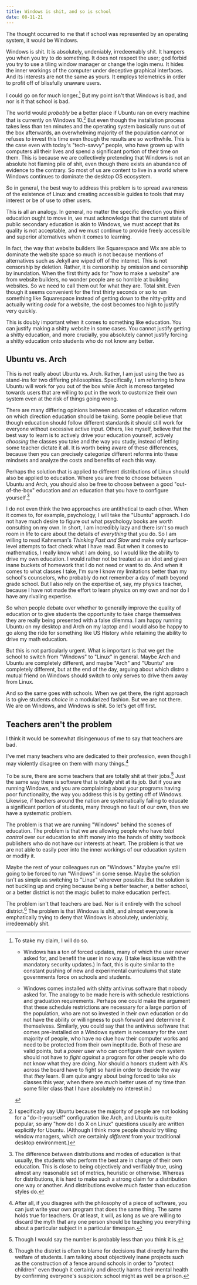 ```yaml
---
title: Windows is shit, and so is school
date: 08-11-21
---
```

The thought occurred to me
that if school was represented by an operating system,
it would be Windows.

Windows is shit. It is absolutely,  undeniably, irredeemably shit.
It hampers you when you try to do something.
It does not respect the user;
god forbid you try to use a tiling window manager
or change the login menu.
It hides the inner workings of the computer
under deceptive graphical interfaces.
And its interests are not the same as yours.
It employs telemetrics in order to
profit off of blissfully unaware users.

I could go on for much longer.[^win-extended]
But my point isn't that Windows is bad,
and nor is it that school is bad.
[^win-extended]: To stake my claim, I will do so.

	- Windows has a ton of forced updates,
	many of which the user never asked for,
	and benefit the user in no way.
	(I take less issue with the mandatory
	security updates.)
	In fact, this is quite similar to
	the constant pushing of new and experimental
	curriculums that state governments
	force on schools and students.

	- Windows comes installed with shitty
	antivirus software that nobody asked for.
	The analogy to be made here is with schedule restrictions
	and graduation requirements.
	Perhaps one could make the argument that these
	schedule restrictions are necessary for a large
	portion of the population,
	who are not so invested in their own education
	or do not have the ability or willingness to
	push forward and determine it themselvess.
	Similarly, you could say that the antivirus software
	that comes pre-installed on a Windows system
	is necessary for the vast majority of people,
	who have no clue how their computer works
	and need to be protected from their own ineptitude.
	Both of these are valid points,
	but a *power user* who can configure their own system
	should not have to *fight against* a program for other people
	who do not know what they are doing.
	Nor should a honors student with A's across the board
	have to fight so hard in order to decide
	the way that *they* learn.
	(I am quite angry about being forced to take
	six classes this year, when there are
	*much* better uses of my time than some filler class
	that I have absolutely no interest in.)

The world would *probably* be a better place
if Ubuntu ran on every machine
that is currently on Windows 10.[^ubuntu]
But even though the installation process
takes less than ten minutes
and the operating system basically
runs out of the box afterwards,
an overwhelming majority of the population
cannot or refuses to invest this time
even though the results are so worthwhile.
This is the case even with today's
"tech-savvy"
people, who have grown up with computers
all their lives and spend a significant
portion of their time on them.
This is because we are collectively pretending
that Windows is not
an absolute hot flaming pile of shit,
even though there exists an abundance
of evidence to the contrary.
So most of us are content to live in a world
where Windows continues to dominate
the desktop OS ecosystem.
[^ubuntu]: I specifically say Ubuntu because
	the majority of people are not looking for
	a "do-it-yourself" configuration like Arch,
	and Ubuntu is quite popular,
	so any "how do I do X on Linux" questions
	usually are written explicitly for Ubuntu.
	(Although I think more people should
	try tiling window managers,
	which are certainly *different* from
	your traditional desktop environment.)

So in general, the best way to address this problem
is to spread awareness of the existence of Linux
and creating accessible guides
to tools that may interest or be of use to other users.

This is all an analogy.
In general, no matter the specific direction
you think education ought to move in,
we must acknowledge that the current state
of public secondary education is akin to Windows,
we must accept that its quality is not acceptable,
and we must continue to provide freely accessible
and superior alternatives when it comes to learning.

In fact, the way that website builders
like Squarespace and Wix
are able to dominate the website space so much
is not because mentions of alternatives such as Jekyll
are wiped off of the internet.
This is not censorship by deletion.
Rather, it is censorship by omission
and censorship by inundation.
When the first thirty ads for "how to make a website"
are from website builders,
no wonder people are so horrible at building websites.
So we need to call them out for what they are.
Total shit.
Even though it seems convenient for the first thirty seconds or so
to run something like Squarespace instead of getting down
to the nitty-gritty and actually writing *code* for a website,
the cost becomes too high to justify very quickly.

This is doubly important when it comes to something like education.
You can justify making a shitty website in some cases.
You cannot justify getting a shitty education,
and more crucially,
you absolutely cannot justify forcing a shitty education
onto students who do not know any better.

## Ubuntu vs. Arch

This is not really about Ubuntu vs. Arch.
Rather, I am just using the two
as stand-ins for two differing philosophies.
Specifically, I am referring to how
Ubuntu will work for you out of the box
while Arch is moreso targeted towards users
that are willing to put in the work to customize their own system
even at the risk of things going wrong.

There are many differing opinions
between advocates of education reform
on which direction education should be taking.
Some people believe that
though education should follow different standards
it should still work for everyone
without excessive active input.
Others, like myself,
believe that the best way to learn
is to actively drive your education yourself,
actively *choosing* the classes you take
and the way you study,
instead of letting some teacher dictate it all.
It is worth being aware of these differences,
because then you can precisely categorize
different reforms into these mindsets
and analyze the costs and benefits of each this way.

Perhaps the solution that is applied
to different distributions of Linux
should also be applied to education.
Where you are free to choose between Ubuntu and Arch,
you should also be free to choose between
a good "out-of-the-box" education
and an education that you have to configure yourself.[^better]
[^better]: The difference between distributions and modes of education
	is that usually, the students who perform the best
	are in charge of their own education.
	This is close to being objectively and verifiably true,
	using almost any reasonable set of metrics, heuristic or otherwise.
	Whereas for distributions, it is hard
	to make such a strong claim
	for a distribution one way or another.
	And distributions evolve much faster
	than education styles do.

I do not even think the two approaches
are antithetical to each other.
When it comes to, for example, psychology,
I will take the "Ubuntu" approach.
I do not have much desire to figure out
what psychology books are worth consulting on my own.
In short, I am incredibly lazy
and there isn't so much room in life
to care about the details of *everything* that you do.
So I am willing to read Kahneman's *Thinking Fast and Slow*
and make only surface-level attempts to fact check what I have read.
But when it comes to mathematics,
I really know what I am doing,
so I would like the ability to drive my own education.
I would rather not be treated as an idiot
and given inane buckets of homework
that I do not need or want to do.
And when it comes to what classes I take,
I'm sure I know my limitations better than my school's counselors,
who probably do not remember a day of math beyond grade school.
But I also rely on the expertise of, say, my physics teacher,
because I have not made the effort to learn physics on my own
and nor do I have any rivaling expertise.

So when people debate over whether
to generally improve the quality of education
or to give students the opportunity to take charge themselves
they are really being presented with a false dilemma.
I am happy running Ubuntu on my desktop
and Arch on my laptop
and I would also be happy to go along the ride
for something like US History
while retaining the ability to drive my math education.

But this is not particularly urgent.
What is important is that we get the school
to switch from "Windows" to "Linux" in general.
Maybe Arch and Ubuntu are completely different,
and maybe "Arch" and "Ubuntu" are completely different,
but at the end of the day,
arguing about which distro a mutual friend on Windows should switch to
only serves to drive them away from Linux.

And so the same goes with schools.
When we get there,
the right approach is to give students *choice*
in a modularized fashion.
But we are not there.
We are on Windows,
and Windows is shit.
So let's get off first.

## Teachers aren't the problem

I think it would be somewhat disingenuous of me to say
that teachers are bad.

I've met many teachers who are dedicated to their profession,
even though I may violently disagree on them with many things.[^software]
[^software]: After all, if you disagree with the philosophy of a piece of software,
	you can just write your own program that does the same thing.
	The same holds true for teachers.
	Or at least, it will,
	as long as we are willing to discard the myth
	that any one person should be teaching you everything
	about a particular subject in a particular timespan.

To be sure, there are some teachers
that are totally shit at their jobs.[^less]
Just the same way there is software
that is totally shit at its job.
But if you are running Windows,
and you are complaining about your programs
having poor functionality,
the way you address this
is by getting off of Windows.
Likewise, if teachers around the nation
are systematically failing to educate
a significant portion of students,
many through no fault of our own,
then we have a systematic problem.
[^less]: Though I would say the number is probably
less than you think it is.

The problem is that
we are running "Windows"
behind the scenes of education.
The problem is that
we are allowing people
who have *total control* over our education
to shift money into the hands of shitty textbook publishers
who do not have our interests at heart.
The problem is that
we are not able to easily peer into
the inner workings of our education system
or modify it.

Maybe the rest of your colleagues run on "Windows."
Maybe you're still going to be forced to run "Windows" in some sense.
Maybe the solution isn't as simple as switching to "Linux" wherever possible.
But the solution is not buckling up and crying
because being a better teacher, a better school, or a better district
is not the magic bullet to make education perfect.

The problem isn't that teachers are bad.
Nor is it entirely with the school district.[^district]
The problem is that Windows is shit,
and almost everyone is emphatically trying to deny
that Windows is absolutely, undeniably, irredeemably shit. 
[^district]: Though the district is often to blame for
	decisions that directly harm the welfare of students.
	I am talking about objectively inane projects
	such as the construction of a fence around schools
	in order to "protect children"
	even though it certainly and directly harms their mental health
	by confirming everyone's suspicion:
	school might as well be a prison.
